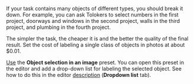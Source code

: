 <Cut title="I have a complex task. How do I break it down to get high-quality results?">

If your task contains many objects of different types, you should break it down. For example, you can ask Tolokers to select numbers in the first project, doorways and windows in the second project, walls in the third project, and plumbing in the fourth project.

The simpler the task, the cheaper it is and the better the quality of the final result. Set the cost of labeling a single class of objects in photos at about $0.01.

[Use](https://toloka.ai/en/docs/guide/tutorials/selection) the **Object selection in an image** preset. You can open this preset in the editor and add a drop-down list for labeling the selected object. See how to do this in the editor [description](https://toloka.ai/en/docs/guide/concepts/t-components/image-annotation#annotation) (**Dropdown list** tab).

</Cut>
